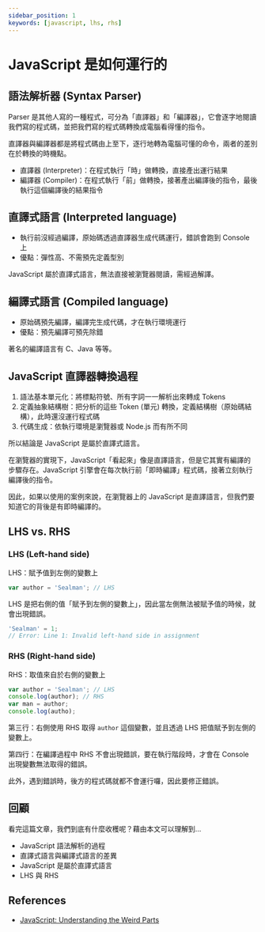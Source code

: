 ```yaml
---
sidebar_position: 1
keywords: [javascript, lhs, rhs]
---
```


# JavaScript 是如何運行的

## 語法解析器 (Syntax Parser)

Parser 是其他人寫的一種程式，可分為「直譯器」和「編譯器」，它會逐字地閱讀我們寫的程式碼，並把我們寫的程式碼轉換成電腦看得懂的指令。

直譯器與編譯器都是將程式碼由上至下，逐行地轉為電腦可懂的命令，兩者的差別在於轉換的時機點。

- 直譯器 (Interpreter)：在程式執行「時」做轉換，直接產出運行結果
- 編譯器 (Compiler)：在程式執行「前」做轉換，接著產出編譯後的指令，最後執行這個編譯後的結果指令

## 直譯式語言 (Interpreted language)

- 執行前沒經過編譯，原始碼透過直譯器生成代碼運行，錯誤會跑到 Console 上
- 優點：彈性高、不需預先定義型別

JavaScript 屬於直譯式語言，無法直接被瀏覽器閱讀，需經過解譯。

## 編譯式語言 (Compiled language)

- 原始碼預先編譯，編譯完生成代碼，才在執行環境運行
- 優點：預先編譯可預先除錯

著名的編譯語言有 C、Java 等等。

## JavaScript 直譯器轉換過程

1. 語法基本單元化：將標點符號、所有字詞一一解析出來轉成 Tokens
2. 定義抽象結構樹：把分析的這些 Token (單元) 轉換，定義結構樹（原始碼結構），此時還沒運行程式碼
3. 代碼生成：依執行環境是瀏覽器或 Node.js 而有所不同

所以結論是 JavaScript 是屬於直譯式語言。

在瀏覽器的實現下，JavaScript「看起來」像是直譯語言，但是它其實有編譯的步驟存在。JavaScript 引擎會在每次執行前「即時編譯」程式碼，接著立刻執行編譯後的指令。

因此，如果以使用的案例來說，在瀏覽器上的 JavaScript 是直譯語言，但我們要知道它的背後是有即時編譯的。

## LHS vs. RHS

### LHS (Left-hand side)

LHS：賦予值到左側的變數上

```javascript
var author = 'Sealman'; // LHS
```

LHS 是把右側的值「賦予到左側的變數上」，因此當左側無法被賦予值的時候，就會出現錯誤。

```javascript
'Sealman' = 1;
// Error: Line 1: Invalid left-hand side in assignment
```

### RHS (Right-hand side)

RHS：取值來自於右側的變數上

```javascript
var author = 'Sealman'; // LHS
console.log(author); // RHS
var man = author;
console.log(autho);
```

第三行：右側使用 RHS 取得 `author` 這個變數，並且透過 LHS 把值賦予到左側的變數上。

第四行：在編譯過程中 RHS 不會出現錯誤，要在執行階段時，才會在 Console 出現變數無法取得的錯誤。

此外，遇到錯誤時，後方的程式碼就都不會運行囉，因此要修正錯誤。

## 回顧

看完這篇文章，我們到底有什麼收穫呢？藉由本文可以理解到…

- JavaScript 語法解析的過程
- 直譯式語言與編譯式語言的差異
- JavaScript 是屬於直譯式語言
- LHS 與 RHS

## References

- [JavaScript: Understanding the Weird Parts](https://www.udemy.com/course/understand-javascript/)
